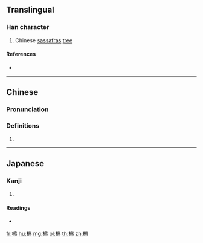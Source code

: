==Translingual==

===Han character===
{{Han char|rn=75|rad=木|as=14|sn=18|four=|canj=DJBF|ids=⿰木察}}

# Chinese [[sassafras]] [[tree]] {{gloss|{{taxlink|Sassafras tzumu|species|noshow=1}}}}

====References====
* {{Han ref|kx=0558.110|dkj=15709|hdz=21311.010|uh=6AAB|ud=27307}}

----

==Chinese==
{{zh-forms}}

===Pronunciation===
{{zh-pron
|m=chá
|c=caat3
|mc=
|oc=
|ma=
|cat=pn
}}

===Definitions===
{{zh-hanzi}}

# {{rfdef|lang=zh}}

----

==Japanese==

===Kanji===
{{ja-kanji|grade=|rs=木14}}

# {{defn|lang=ja|sort=木14}}

====Readings====
* {{ja-readings|on=[[さつ]] (satsu)|kun=[[しんばしら]] (shimbashira)}}

[[fr:檫]]
[[hu:檫]]
[[mg:檫]]
[[pl:檫]]
[[th:檫]]
[[zh:檫]]